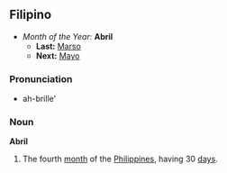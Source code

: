 ==Filipino==
*''Month of the Year:'' '''Abril'''
**'''Last:''' [[Marso]]
**'''Next:''' [[Mayo]]

===Pronunciation===
*ah-brille'

===Noun===
'''Abril'''
#The fourth [[month]] of the [[Philippines]], having 30 [[day]]s.